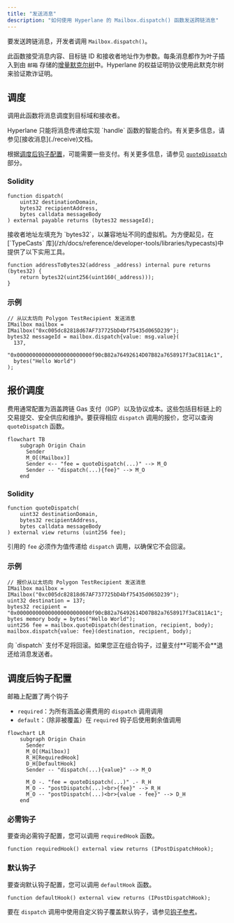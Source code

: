 ```yaml
---
title: "发送消息"
description: "如何使用 Hyperlane 的 Mailbox.dispatch() 函数发送跨链消息"
---
```


要发送跨链消息，开发者调用 `Mailbox.dispatch()`。

此函数接受消息内容、目标链 ID 和接收者地址作为参数。每条消息都作为叶子插入到由 `邮箱` 存储的[增量默克尔树](https://medium.com/@josephdelong/ethereum-2-0-deposit-merkle-tree-13ec8404ca4f)中。Hyperlane 的权益证明协议使用此默克尔树来验证欺诈证明。

## 调度

调用此函数将消息调度到目标域和接收者。

<Warning>
  Hyperlane 只能将消息传递给实现 `handle` 函数的智能合约。有关更多信息，请参见[接收消息](./receive)文档。
</Warning>

根据[调度后钩子配置](#post-dispatch-hook-config)，可能需要一些支付。有关更多信息，请参见 [`quoteDispatch`](#quote-dispatch) 部分。

### Solidity

```solidity
function dispatch(
    uint32 destinationDomain,
    bytes32 recipientAddress,
    bytes calldata messageBody
) external payable returns (bytes32 messageId);
```

<Info>
接收者地址左填充为 `bytes32`，以兼容地址不同的虚拟机。为方便起见，在 [`TypeCasts` 库](/zh/docs/reference/developer-tools/libraries/typecasts)中提供了以下实用工具。

```solidity
function addressToBytes32(address _address) internal pure returns (bytes32) {
    return bytes32(uint256(uint160(_address)));
}
```

</Info>

### 示例

```solidity
// 从以太坊向 Polygon TestRecipient 发送消息
IMailbox mailbox = IMailbox("0xc005dc82818d67AF737725bD4bf75435d065D239");
bytes32 messageId = mailbox.dispatch{value: msg.value}(
  137,
  "0x000000000000000000000000f90cB82a76492614D07B82a7658917f3aC811Ac1",
  bytes("Hello World")
);
```

## 报价调度

费用通常配置为涵盖跨链 Gas 支付（IGP）以及协议成本。这些包括目标链上的交易提交、安全供应和维护。要获得相应 `dispatch` 调用的报价，您可以查询 `quoteDispatch` 函数。

```mermaid
flowchart TB
    subgraph Origin Chain
      Sender
      M_O[(Mailbox)]
      Sender <-- "fee = quoteDispatch(...)" --> M_O
      Sender -- "dispatch(...){fee}" --> M_O
    end
```

### Solidity

```solidity
function quoteDispatch(
    uint32 destinationDomain,
    bytes32 recipientAddress,
    bytes calldata messageBody
) external view returns (uint256 fee);
```

引用的 `fee` 必须作为值传递给 `dispatch` 调用，以确保它不会回滚。

### 示例

```solidity
// 报价从以太坊向 Polygon TestRecipient 发送消息
IMailbox mailbox = IMailbox("0xc005dc82818d67AF737725bD4bf75435d065D239");
uint32 destination = 137;
bytes32 recipient = "0x000000000000000000000000f90cB82a76492614D07B82a7658917f3aC811Ac1";
bytes memory body = bytes("Hello World");
uint256 fee = mailbox.quoteDispatch(destination, recipient, body);
mailbox.dispatch{value: fee}(destination, recipient, body);
```

<Warning>
  向 `dispatch` 支付不足将回滚。如果您正在组合钩子，过量支付**可能不会**退还给消息发送者。
</Warning>

## 调度后钩子配置

邮箱上配置了两个钩子

- `required`：为所有涵盖必需费用的 `dispatch` 调用调用
- `default`：（除非被覆盖）在 `required` 钩子后使用剩余值调用

```mermaid
flowchart LR
    subgraph Origin Chain
      Sender
      M_O[(Mailbox)]
      R_H[RequiredHook]
      D_H[DefaultHook]
      Sender -- "dispatch(...){value}" --> M_O

      M_O -. "fee = quoteDispatch(...)" .- R_H
      M_O -- "postDispatch(...)<br>{fee}" --> R_H
      M_O -- "postDispatch(...)<br>{value - fee}" --> D_H
    end
```

### 必需钩子

要查询必需钩子配置，您可以调用 `requiredHook` 函数。

```solidity
function requiredHook() external view returns (IPostDispatchHook);
```

### 默认钩子

要查询默认钩子配置，您可以调用 `defaultHook` 函数。

```solidity
function defaultHook() external view returns (IPostDispatchHook);
```

要在 `dispatch` 调用中使用自定义钩子覆盖默认钩子，请参见[钩子参考](/zh/docs/reference/hooks/interchain-gas)。